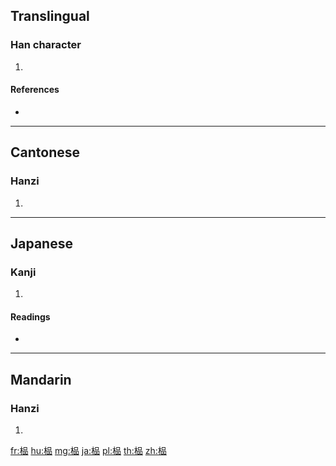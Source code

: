 {{character info/new}}
==Translingual==

===Han character===
{{Han char|rn=75|rad=木|as=09|sn=13|four=4696|canj=DRRR|ids=⿰木品}}

# {{defn|Han|sort=木09}}

====References====
* {{Han ref|kx=0542.191|dkj=15216|dj=0930.230|hdz=21250.060|uh=6980|ud=27008}}

----

==Cantonese==

===Hanzi===
{{yue-hanzi|jyut=[[ban2]]|y=ban2}}

# {{defn|lang=yue|sort=木09}}

----

==Japanese==

===Kanji===
{{ja-kanji|grade=|rs=木09}}

# {{defn|lang=ja|sort=木09}}

====Readings====
* {{ja-readings|on=|kun=[[こまい]] (komai)}}

----

==Mandarin==

===Hanzi===
{{cmn-hanzi|pin=[[pǐn]] ([[pin3]])|wg=p'in<sup>3</sup>}}

# {{defn|lang=cmn|sort=木09}}

[[fr:榀]]
[[hu:榀]]
[[mg:榀]]
[[ja:榀]]
[[pl:榀]]
[[th:榀]]
[[zh:榀]]